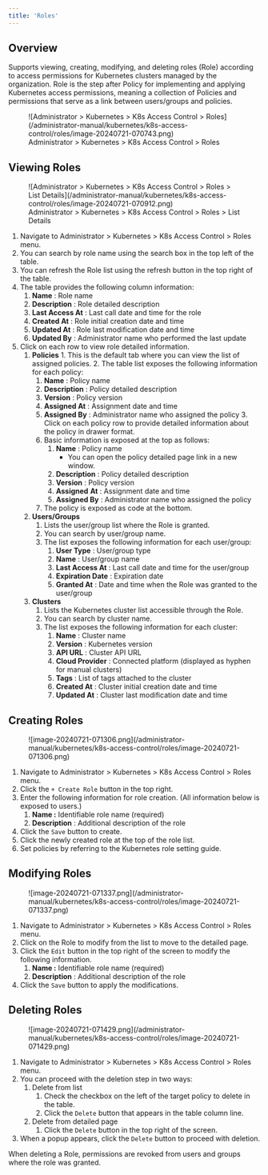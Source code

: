 ```yaml
---
title: 'Roles'
---
```



## Overview

Supports viewing, creating, modifying, and deleting roles (Role) according to access permissions for Kubernetes clusters managed by the organization. Role is the step after Policy for implementing and applying Kubernetes access permissions, meaning a collection of Policies and permissions that serve as a link between users/groups and policies.

<figure data-layout="center" data-align="center">
![Administrator &gt; Kubernetes &gt; K8s Access Control &gt; Roles](/administrator-manual/kubernetes/k8s-access-control/roles/image-20240721-070743.png)
<figcaption>
Administrator &gt; Kubernetes &gt; K8s Access Control &gt; Roles
</figcaption>
</figure>


## Viewing Roles

<figure data-layout="center" data-align="center">
![Administrator &gt; Kubernetes &gt; K8s Access Control &gt; Roles &gt; List Details](/administrator-manual/kubernetes/k8s-access-control/roles/image-20240721-070912.png)
<figcaption>
Administrator &gt; Kubernetes &gt; K8s Access Control &gt; Roles &gt; List Details
</figcaption>
</figure>

1. Navigate to Administrator &gt; Kubernetes &gt; K8s Access Control &gt; Roles menu.
2. You can search by role name using the search box in the top left of the table.
3. You can refresh the Role list using the refresh button in the top right of the table.
4. The table provides the following column information:
    1.  **Name**  : Role name
    2.  **Description**  : Role detailed description
    3.  **Last Access At**  : Last call date and time for the role
    4.  **Created At**  : Role initial creation date and time
    5.  **Updated At** : Role last modification date and time
    6.  **Updated By**  : Administrator name who performed the last update
5. Click on each row to view role detailed information.
    1.   **Policies** 
        1. This is the default tab where you can view the list of assigned policies.
        2. The table list exposes the following information for each policy:
            1.  **Name**  : Policy name
            2.  **Description**  : Policy detailed description
            3.  **Version**  : Policy version
            4.  **Assigned At**  : Assignment date and time
            5.  **Assigned By**  : Administrator name who assigned the policy
        3. Click on each policy row to provide detailed information about the policy in drawer format.
            1. Basic information is exposed at the top as follows:
                1.  **Name**  : Policy name 
                    * You can open the policy detailed page link in a new window.
                2.  **Description**  : Policy detailed description
                3.  **Version**  : Policy version
                4.  **Assigned**   **At**  : Assignment date and time
                5.  **Assigned By**  : Administrator name who assigned the policy
            2. The policy is exposed as code at the bottom.
    2.  **Users/Groups** 
        1. Lists the user/group list where the Role is granted.
        2. You can search by user/group name. 
        3. The list exposes the following information for each user/group:
            1.  **User Type**  : User/group type
            2.  **Name**  : User/group name
            3.  **Last Access At**  : Last call date and time for the user/group
            4.  **Expiration Date**  : Expiration date
            5.  **Granted At**  : Date and time when the Role was granted to the user/group
    3.  **Clusters** 
        1. Lists the Kubernetes cluster list accessible through the Role.
        2. You can search by cluster name.
        3. The list exposes the following information for each cluster:
            1.  **Name**  : Cluster name
            2.  **Version**  : Kubernetes version
            3.  **API URL**  : Cluster API URL
            4.  **Cloud Provider**  : Connected platform (displayed as hyphen for manual clusters)
            5.  **Tags**  : List of tags attached to the cluster
            6.  **Created At**  : Cluster initial creation date and time
            7.  **Updated At**  : Cluster last modification date and time


## Creating Roles

<figure data-layout="left" data-align="left">
![image-20240721-071306.png](/administrator-manual/kubernetes/k8s-access-control/roles/image-20240721-071306.png)
</figure>

1. Navigate to Administrator &gt; Kubernetes &gt; K8s Access Control &gt; Roles menu.
2. Click the `+ Create Role` button in the top right.
3. Enter the following information for role creation. (All information below is exposed to users.)
    1.  **Name :** Identifiable role name (required)
    2.  **Description** : Additional description of the role
4. Click the `Save` button to create.
5. Click the newly created role at the top of the role list. 
6. Set policies by referring to the Kubernetes role setting guide. 


## Modifying Roles

<figure data-layout="left" data-align="left">
![image-20240721-071337.png](/administrator-manual/kubernetes/k8s-access-control/roles/image-20240721-071337.png)
</figure>

1. Navigate to Administrator &gt; Kubernetes &gt; K8s Access Control &gt; Roles menu.
2. Click on the Role to modify from the list to move to the detailed page.
3. Click the `Edit` button in the top right of the screen to modify the following information.
    1.  **Name :** Identifiable role name (required)
    2.  **Description** : Additional description of the role
4. Click the `Save` button to apply the modifications.


## Deleting Roles

<figure data-layout="left" data-align="left">
![image-20240721-071429.png](/administrator-manual/kubernetes/k8s-access-control/roles/image-20240721-071429.png)
</figure>

1. Navigate to Administrator &gt; Kubernetes &gt; K8s Access Control &gt; Roles menu.
2. You can proceed with the deletion step in two ways:
    1. Delete from list 
        1. Check the checkbox on the left of the target policy to delete in the table.
        2. Click the `Delete` button that appears in the table column line. 
    2. Delete from detailed page
        1. Click the `Delete` button in the top right of the screen.
3. When a popup appears, click the `Delete` button to proceed with deletion. 

<Callout type="important">
When deleting a Role, permissions are revoked from users and groups where the role was granted.
</Callout>
